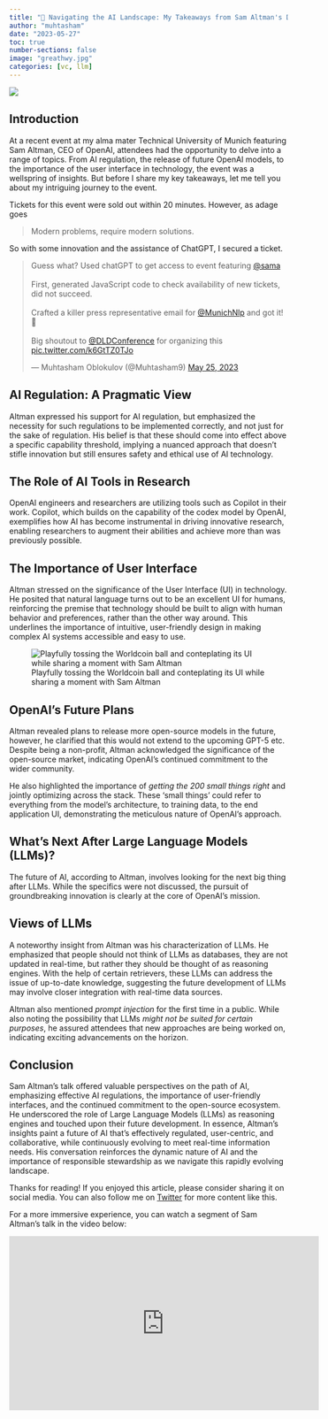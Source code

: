 ---
title: "🪩 Navigating the AI Landscape: My Takeaways from Sam Altman's Discussion"
author: "muhtasham"
date: "2023-05-27"
toc: true
number-sections: false
image: "greathwy.jpg"
categories: [vc, llm]
---

![](tum-dld.jpeg)

## Introduction
At a recent event at my alma mater Technical University of Munich featuring Sam Altman, CEO of OpenAI, attendees had the opportunity to delve into a range of topics. From AI regulation, the release of future OpenAI models, to the importance of the user interface in technology, the event was a wellspring of insights. But before I share my key takeaways, let me tell you about my intriguing journey to the event.

Tickets for this event were sold out within 20 minutes. However, as adage goes 

> Modern problems, require modern solutions. 

So with some innovation and the assistance of ChatGPT, I secured a ticket.

<div align="center">
<blockquote class="twitter-tweet"><p lang="en" dir="ltr">Guess what? Used chatGPT to get access to event featuring <a href="https://twitter.com/sama?ref_src=twsrc%5Etfw">@sama</a><br><br>First, generated JavaScript code to check availability of new tickets, did not succeed. <br><br>Crafted a killer press representative email for <a href="https://twitter.com/MunichNlp?ref_src=twsrc%5Etfw">@MunichNlp</a> and got it! 🎫<br><br>Big shoutout to <a href="https://twitter.com/DLDConference?ref_src=twsrc%5Etfw">@DLDConference</a> for organizing this <a href="https://t.co/k6GtTZ0TJo">pic.twitter.com/k6GtTZ0TJo</a></p>&mdash; Muhtasham Oblokulov (@Muhtasham9) <a href="https://twitter.com/Muhtasham9/status/1661773504226766862?ref_src=twsrc%5Etfw">May 25, 2023</a></blockquote> <script async src="https://platform.twitter.com/widgets.js" charset="utf-8"></script>
</div>

## AI Regulation: A Pragmatic View
Altman expressed his support for AI regulation, but emphasized the necessity for such regulations to be implemented correctly, and not just for the sake of regulation. His belief is that these should come into effect above a specific capability threshold, implying a nuanced approach that doesn't stifle innovation but still ensures safety and ethical use of AI technology.

## The Role of AI Tools in Research
OpenAI engineers and researchers are utilizing tools such as Copilot in their work. Copilot, which builds on the capability of the codex model by OpenAI, exemplifies how AI has become instrumental in driving innovative research, enabling researchers to augment their abilities and achieve more than was previously possible.

## The Importance of User Interface
Altman stressed on the significance of the User Interface (UI) in technology. He posited that natural language turns out to be an excellent UI for humans, reinforcing the premise that technology should be built to align with human behavior and preferences, rather than the other way around. This underlines the importance of intuitive, user-friendly design in making complex AI systems accessible and easy to use.

![Playfully tossing the Worldcoin ball and conteplating its UI while sharing a moment with Sam Altman](sama.jpg)

## OpenAI’s Future Plans
Altman revealed plans to release more open-source models in the future, however, he clarified that this would not extend to the upcoming GPT-5 etc. Despite being a non-profit, Altman acknowledged the significance of the open-source market, indicating OpenAI’s continued commitment to the wider community.

He also highlighted the importance of *getting the 200 small things right* and jointly optimizing across the stack. These 'small things' could refer to everything from the model's architecture, to training data, to the end application UI, demonstrating the meticulous nature of OpenAI's approach.

## What’s Next After Large Language Models (LLMs)?
The future of AI, according to Altman, involves looking for the next big thing after LLMs. While the specifics were not discussed, the pursuit of groundbreaking innovation is clearly at the core of OpenAI’s mission.

## Views of LLMs
A noteworthy insight from Altman was his characterization of LLMs. He emphasized that people should not think of LLMs as databases, they are not updated in real-time, but rather they should be thought of as reasoning engines. With the help of certain retrievers, these LLMs can address the issue of up-to-date knowledge, suggesting the future development of LLMs may involve closer integration with real-time data sources.

Altman also mentioned *prompt injection* for the first time in a public. While also noting the possibility that LLMs *might not be suited for certain purposes*, he assured attendees that new approaches are being worked on, indicating exciting advancements on the horizon. 


## Conclusion 
Sam Altman's talk offered valuable perspectives on the path of AI, emphasizing effective AI regulations, the importance of user-friendly interfaces, and the continued commitment to the open-source ecosystem. He underscored the role of Large Language Models (LLMs) as reasoning engines and touched upon their future development. In essence, Altman’s insights paint a future of AI that's effectively regulated, user-centric, and collaborative, while continuously evolving to meet real-time information needs. His conversation reinforces the dynamic nature of AI and the importance of responsible stewardship as we navigate this rapidly evolving landscape.

Thanks for reading! If you enjoyed this article, please consider sharing it on social media. You can also follow me on [Twitter](https://twitter.com/Muhtasham9) for more content like this.

For a more immersive experience, you can watch a segment of Sam Altman's talk in the video below:

<div align="center">
<iframe width="560" height="315" src="https://www.youtube.com/embed/uaQZIK9gvNo?start=810" title="OpenAI&#39;s Sam Altman at TUM" frameborder="0" allow="accelerometer; autoplay; clipboard-write; encrypted-media; gyroscope; picture-in-picture; web-share" allowfullscreen></iframe>
</div>
